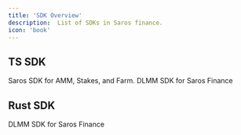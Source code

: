 ```yaml
---
title: 'SDK Overview'
description:  List of SDKs in Saros finance.
icon: 'book'
---
```


## TS SDK

<CardGroup cols={2} className="intro-cards w-full md:w-[50%] mx-auto" >
  <Card
    title="SarosSwap"
    icon="Book"
    href="SDK/TS/AMM/overview.mdx"
  >
    Saros SDK for AMM, Stakes, and Farm.
  </Card>
<Card
    title="DLMM"
    icon="Farm"
    href="SDK/TS/DLMM/overview.mdx"
>
    DLMM SDK for Saros Finance
</Card>
</CardGroup>

## Rust SDK
<CardGroup cols={2} className="intro-cards w-full md:w-[50%] mx-auto" >
  <Card
    title="DLMM"
    icon="Book"
    href="SDK/Rust/DLMM/overview.mdx"
  > 
    DLMM SDK for Saros Finance 
  </Card>
</CardGroup>